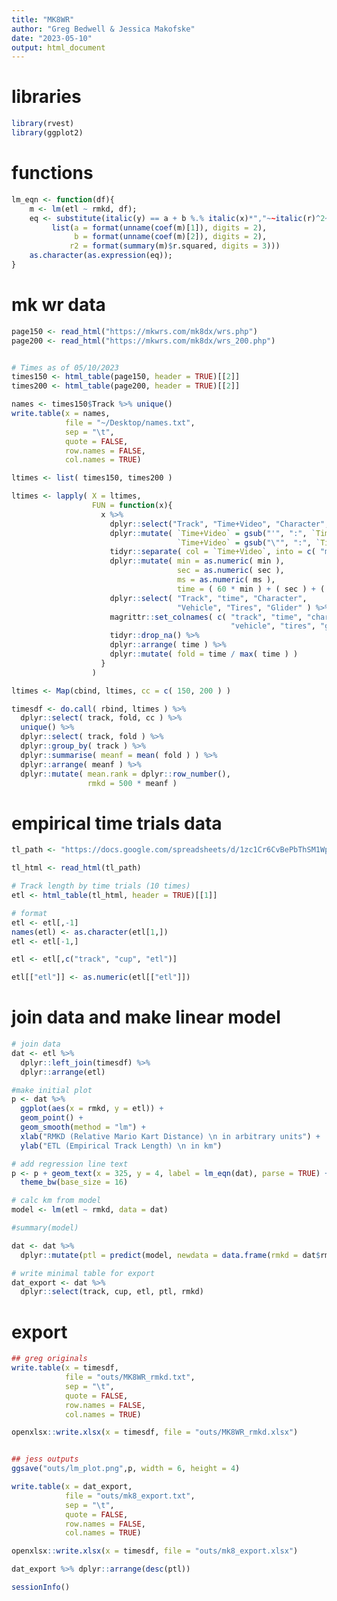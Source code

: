 ```yaml
---
title: "MK8WR"
author: "Greg Bedwell & Jessica Makofske"
date: "2023-05-10"
output: html_document
---
```


# libraries
```r
library(rvest)
library(ggplot2)
```

# functions
```r

lm_eqn <- function(df){
    m <- lm(etl ~ rmkd, df);
    eq <- substitute(italic(y) == a + b %.% italic(x)*","~~italic(r)^2~"="~r2, 
         list(a = format(unname(coef(m)[1]), digits = 2),
              b = format(unname(coef(m)[2]), digits = 2),
             r2 = format(summary(m)$r.squared, digits = 3)))
    as.character(as.expression(eq));
}


```

# mk wr data
```r
page150 <- read_html("https://mkwrs.com/mk8dx/wrs.php")
page200 <- read_html("https://mkwrs.com/mk8dx/wrs_200.php")


# Times as of 05/10/2023
times150 <- html_table(page150, header = TRUE)[[2]]
times200 <- html_table(page200, header = TRUE)[[2]]

names <- times150$Track %>% unique()
write.table(x = names,
            file = "~/Desktop/names.txt",
            sep = "\t",
            quote = FALSE,
            row.names = FALSE,
            col.names = TRUE)

ltimes <- list( times150, times200 )

ltimes <- lapply( X = ltimes,
                  FUN = function(x){
                    x %>%
                      dplyr::select("Track", "Time+Video", "Character", "Vehicle", "Tires", "Glider") %>%
                      dplyr::mutate( `Time+Video` = gsub("'", ":", `Time+Video` ),
                                     `Time+Video` = gsub("\"", ":", `Time+Video` ) ) %>%
                      tidyr::separate( col = `Time+Video`, into = c( "min", "sec", "ms" ), sep = ":" ) %>%
                      dplyr::mutate( min = as.numeric( min ),
                                     sec = as.numeric( sec ),
                                     ms = as.numeric( ms ),
                                     time = ( 60 * min ) + ( sec ) + ( ms / 1000 ) ) %>%
                      dplyr::select( "Track", "time", "Character", 
                                     "Vehicle", "Tires", "Glider" ) %>%
                      magrittr::set_colnames( c( "track", "time", "character", 
                                                 "vehicle", "tires", "glider" ) ) %>%
                      tidyr::drop_na() %>%
                      dplyr::arrange( time ) %>%
                      dplyr::mutate( fold = time / max( time ) )
                    }
                  )

ltimes <- Map(cbind, ltimes, cc = c( 150, 200 ) )

```

```r

timesdf <- do.call( rbind, ltimes ) %>%
  dplyr::select( track, fold, cc ) %>%
  unique() %>%
  dplyr::select( track, fold ) %>%
  dplyr::group_by( track ) %>%
  dplyr::summarise( meanf = mean( fold ) ) %>%
  dplyr::arrange( meanf ) %>%
  dplyr::mutate( mean.rank = dplyr::row_number(),
                 rmkd = 500 * meanf )

```

# empirical time trials data
```r
tl_path <- "https://docs.google.com/spreadsheets/d/1zc1Cr6CvBePbThSM1Wp4LihRTJx2lZg7m_ee7Ftd0u8/edit?usp=sharing"

tl_html <- read_html(tl_path)

# Track length by time trials (10 times) 
etl <- html_table(tl_html, header = TRUE)[[1]]

# format
etl <- etl[,-1]
names(etl) <- as.character(etl[1,])
etl <- etl[-1,]

etl <- etl[,c("track", "cup", "etl")]

etl[["etl"]] <- as.numeric(etl[["etl"]])
```

# join data and make linear model
```r
# join data
dat <- etl %>%
  dplyr::left_join(timesdf) %>%
  dplyr::arrange(etl)

#make initial plot
p <- dat %>%
  ggplot(aes(x = rmkd, y = etl)) +
  geom_point() +
  geom_smooth(method = "lm") +
  xlab("RMKD (Relative Mario Kart Distance) \n in arbitrary units") +
  ylab("ETL (Empirical Track Length) \n in km")

# add regression line text
p <- p + geom_text(x = 325, y = 4, label = lm_eqn(dat), parse = TRUE) +
  theme_bw(base_size = 16)

# calc km from model
model <- lm(etl ~ rmkd, data = dat)

#summary(model)

dat <- dat %>%
  dplyr::mutate(ptl = predict(model, newdata = data.frame(rmkd = dat$rmkd)))

# write minimal table for export
dat_export <- dat %>%
  dplyr::select(track, cup, etl, ptl, rmkd)
```

# export
```r

## greg originals
write.table(x = timesdf,
            file = "outs/MK8WR_rmkd.txt",
            sep = "\t",
            quote = FALSE,
            row.names = FALSE,
            col.names = TRUE)

openxlsx::write.xlsx(x = timesdf, file = "outs/MK8WR_rmkd.xlsx")


## jess outputs
ggsave("outs/lm_plot.png",p, width = 6, height = 4)

write.table(x = dat_export,
            file = "outs/mk8_export.txt",
            sep = "\t",
            quote = FALSE,
            row.names = FALSE,
            col.names = TRUE)

openxlsx::write.xlsx(x = timesdf, file = "outs/mk8_export.xlsx")
```

```r
dat_export %>% dplyr::arrange(desc(ptl))
```


```r
sessionInfo()
```








































